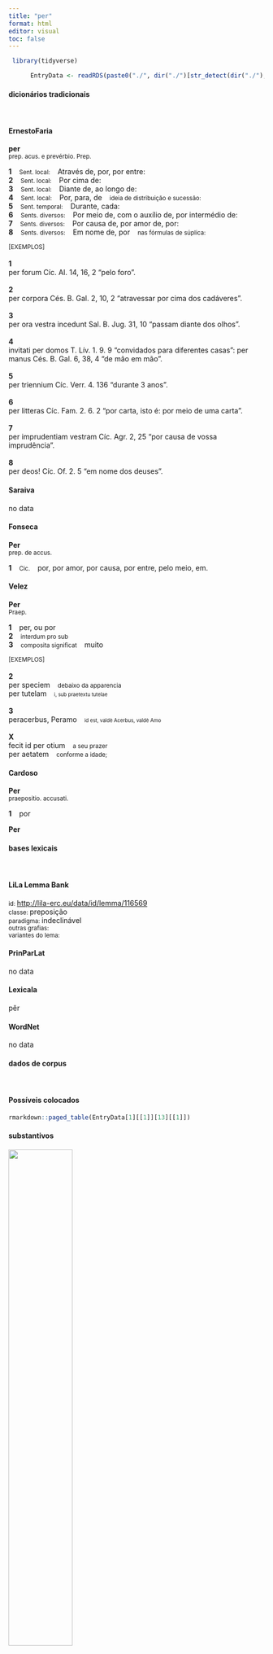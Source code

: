 ```yaml
---
title: "per"
format: html
editor: visual
toc: false
---
```



```r
 library(tidyverse) 

      EntryData <- readRDS(paste0("./", dir("./")[str_detect(dir("./"), "_xx112-101-114xx_.rds")]))

```


#### dicionários tradicionais

&emsp;




::: panel-tabset

#### ErnestoFaria

<b>per</b> <br> <small>prep. acus. e prevérbio. Prep.</small> <br> <small></small>   <p> <b>1</b> &ensp; <small>Sent. local:</small> &ensp; Através de, por, por entre: &ensp; <small></small> <br> <b>2</b> &ensp; <small>Sent. local:</small> &ensp; Por cima de: &ensp; <small></small> <br> <b>3</b> &ensp; <small>Sent. local:</small> &ensp; Diante de, ao longo de: &ensp; <small></small> <br> <b>4</b> &ensp; <small>Sent. local:</small> &ensp; Por, para, de &ensp; <small>ideia de distribuição e sucessão:</small> <br> <b>5</b> &ensp; <small>Sent. temporal:</small> &ensp; Durante, cada: &ensp; <small></small> <br> <b>6</b> &ensp; <small>Sents. diversos:</small> &ensp; Por meio de, com o auxílio de, por intermédio de: &ensp; <small></small> <br> <b>7</b> &ensp; <small>Sents. diversos:</small> &ensp; Por causa de, por amor de, por: &ensp; <small></small> <br> <b>8</b> &ensp; <small>Sents. diversos:</small> &ensp; Em nome de, por &ensp; <small>nas fórmulas de súplica:</small> </p>   <p><small>[EXEMPLOS]</small><br> <br><b>1</b><br>per forum Cíc. AI. 14, 16, 2 “pelo foro”. <br> <br><b>2</b><br>per corpora Cés. B. Gal. 2, 10, 2 “atravessar por cima dos cadáveres”. <br> <br><b>3</b><br>per ora vestra incedunt Sal. B. Jug. 31, 10 “passam diante dos olhos”. <br> <br><b>4</b><br>invitati per domos T. Lív. 1. 9. 9 “convidados para diferentes casas”: per manus Cés. B. Gal. 6, 38, 4 “de mão em mão”. <br> <br><b>5</b><br>per triennium Cíc. Verr. 4. 136 “durante 3 anos”. <br> <br><b>6</b><br>per litteras Cíc. Fam. 2. 6. 2 “por carta, isto é: por meio de uma carta”. <br> <br><b>7</b><br>per imprudentiam vestram Cíc. Agr. 2, 25 “por causa de vossa imprudência”. <br> <br><b>8</b><br>per deos! Cíc. Of. 2. 5 “em nome dos deuses”. </p>




#### Saraiva

no data




#### Fonseca

<b>Per</b> <br> <small>prep. de accus.</small>   <p> <b>1</b> &ensp; <small>Cic.</small> &ensp; por, por amor, por causa, por entre, pelo meio, em. </p>




#### Velez

<b>Per</b> <br> <small>Praep.</small>   <p> <b>1</b> &ensp; per, ou por <br> <b>2</b> &ensp; <small>interdum pro sub</small> <br> <b>3</b> &ensp; <small>composita significat</small> &ensp; muito </p>   <p><small>[EXEMPLOS]</small><br> <br><b>2</b><br>per speciem &ensp; <small>debaixo da apparencia</small> <br> per tutelam &ensp; <small><small>i, sub praetextu tutelae</small></small> <br> <br><b>3</b><br>peracerbus, Peramo &ensp; <small><small>id est, valdè Acerbus, valdè Amo</small></small> <br> <br><b>X</b><br>fecit id per otium &ensp; <small>a seu prazer</small> <br> per aetatem &ensp; <small>conforme a idade;</small> </p>




#### Cardoso

<b>Per</b> <br> <small>praepositio. accusati.</small>   <p> <b>1</b> &ensp; por </p> 
 <b>Per</b>


:::



#### bases lexicais

&emsp;






::: panel-tabset

#### LiLa Lemma Bank

<small> id: </small> <a href=' http://lila-erc.eu/data/id/lemma/116569 ' target="_blank"> http://lila-erc.eu/data/id/lemma/116569 </a> <br>
<small> classe: </small> preposição    <br>
<small> paradigma: </small> indeclinável <br>
<small> outras grafias: </small>  <br>
<small> variantes do lema: </small>  <br>





#### PrinParLat

no data




#### Lexicala

pĕr




#### WordNet

no data


:::



#### dados de corpus

&emsp;




::: panel-tabset

#### Possíveis colocados

```r

rmarkdown::paged_table(EntryData[1][[1]][13][[1]])

```


#### substantivos

![](./Media/wordcloud__xx112-101-114xx__BY_collocate_scoreSUBST.webp){width=50% fig-alt='This chart plots collocate by scoreSUBST, for the headword per here are all the values plotted: collocate: deus; scoreSUBST: 3. collocate: sui; scoreSUBST: 0. collocate: uis; scoreSUBST: 2. collocate: littera; scoreSUBST: 2. collocate: triennium; scoreSUBST: 3. collocate: senatus; scoreSUBST: 2. collocate: explorator; scoreSUBST: 3. collocate: ipse; scoreSUBST: 0. collocate: prouincia; scoreSUBST: 2. collocate: iter; scoreSUBST: 2. collocate: annus; scoreSUBST: 2. collocate: omnis; scoreSUBST: 0. collocate: tot; scoreSUBST: 0. collocate: uos; scoreSUBST: 0. collocate: finis; scoreSUBST: 2. collocate: tu; scoreSUBST: 0. collocate: orbis; scoreSUBST: 2. collocate: ego; scoreSUBST: 0. collocate: medius; scoreSUBST: 0. collocate: alius; scoreSUBST: 0. collocate: aetas; scoreSUBST: 2. collocate: qui; scoreSUBST: 0. collocate: recordor; scoreSUBST: 0. collocate: aura; scoreSUBST: 2. collocate: decem; scoreSUBST: 0. collocate: nuntius; scoreSUBST: 2. collocate: Cicero; scoreSUBST: 0. collocate: magistratus; scoreSUBST: 2. collocate: traho; scoreSUBST: 0. collocate: ager; scoreSUBST: 2'}




#### adjetivos

![](./Media/wordcloud__xx112-101-114xx__BY_collocate_scoreADJ.webp){width=50% fig-alt='This chart plots collocate by scoreADJ, for the headword per here are all the values plotted: collocate: deus; scoreADJ: 0. collocate: sui; scoreADJ: 0. collocate: uis; scoreADJ: 0. collocate: littera; scoreADJ: 0. collocate: triennium; scoreADJ: 0. collocate: senatus; scoreADJ: 0. collocate: explorator; scoreADJ: 0. collocate: ipse; scoreADJ: 0. collocate: prouincia; scoreADJ: 0. collocate: iter; scoreADJ: 0. collocate: annus; scoreADJ: 0. collocate: omnis; scoreADJ: 0. collocate: tot; scoreADJ: 0. collocate: uos; scoreADJ: 0. collocate: finis; scoreADJ: 0. collocate: tu; scoreADJ: 0. collocate: orbis; scoreADJ: 0. collocate: ego; scoreADJ: 0. collocate: medius; scoreADJ: 2. collocate: alius; scoreADJ: 0. collocate: aetas; scoreADJ: 0. collocate: qui; scoreADJ: 0. collocate: recordor; scoreADJ: 0. collocate: aura; scoreADJ: 0. collocate: decem; scoreADJ: 0. collocate: nuntius; scoreADJ: 0. collocate: Cicero; scoreADJ: 0. collocate: magistratus; scoreADJ: 0. collocate: traho; scoreADJ: 0. collocate: ager; scoreADJ: 0'}




#### verbos

![](./Media/wordcloud__xx112-101-114xx__BY_collocate_scoreVERBO.webp){width=50% fig-alt='This chart plots collocate by scoreVERBO, for the headword per here are all the values plotted: collocate: deus; scoreVERBO: 0. collocate: sui; scoreVERBO: 0. collocate: uis; scoreVERBO: 0. collocate: littera; scoreVERBO: 0. collocate: triennium; scoreVERBO: 0. collocate: senatus; scoreVERBO: 0. collocate: explorator; scoreVERBO: 0. collocate: ipse; scoreVERBO: 0. collocate: prouincia; scoreVERBO: 0. collocate: iter; scoreVERBO: 0. collocate: annus; scoreVERBO: 0. collocate: omnis; scoreVERBO: 0. collocate: tot; scoreVERBO: 0. collocate: uos; scoreVERBO: 0. collocate: finis; scoreVERBO: 0. collocate: tu; scoreVERBO: 0. collocate: orbis; scoreVERBO: 0. collocate: ego; scoreVERBO: 0. collocate: medius; scoreVERBO: 0. collocate: alius; scoreVERBO: 0. collocate: aetas; scoreVERBO: 0. collocate: qui; scoreVERBO: 0. collocate: recordor; scoreVERBO: 2. collocate: aura; scoreVERBO: 0. collocate: decem; scoreVERBO: 0. collocate: nuntius; scoreVERBO: 0. collocate: Cicero; scoreVERBO: 0. collocate: magistratus; scoreVERBO: 0. collocate: traho; scoreVERBO: 2. collocate: ager; scoreVERBO: 0'}




#### advérbios

![](./Media/wordcloud__xx112-101-114xx__BY_collocate_scoreADV.webp){width=50% fig-alt='This chart plots collocate by scoreADV, for the headword per here are all the values plotted: collocate: deus; scoreADV: 0. collocate: sui; scoreADV: 0. collocate: uis; scoreADV: 0. collocate: littera; scoreADV: 0. collocate: triennium; scoreADV: 0. collocate: senatus; scoreADV: 0. collocate: explorator; scoreADV: 0. collocate: ipse; scoreADV: 0. collocate: prouincia; scoreADV: 0. collocate: iter; scoreADV: 0. collocate: annus; scoreADV: 0. collocate: omnis; scoreADV: 0. collocate: tot; scoreADV: 0. collocate: uos; scoreADV: 0. collocate: finis; scoreADV: 0. collocate: tu; scoreADV: 0. collocate: orbis; scoreADV: 0. collocate: ego; scoreADV: 0. collocate: medius; scoreADV: 0. collocate: alius; scoreADV: 0. collocate: aetas; scoreADV: 0. collocate: qui; scoreADV: 0. collocate: recordor; scoreADV: 0. collocate: aura; scoreADV: 0. collocate: decem; scoreADV: 0. collocate: nuntius; scoreADV: 0. collocate: Cicero; scoreADV: 0. collocate: magistratus; scoreADV: 0. collocate: traho; scoreADV: 0. collocate: ager; scoreADV: 0'}




#### preposições e conjunções

![](./Media/wordcloud__xx112-101-114xx__BY_collocate_scoreFUNC.webp){width=50% fig-alt='This chart plots collocate by scoreFUNC, for the headword per here are all the values plotted: collocate: deus; scoreFUNC: 0. collocate: sui; scoreFUNC: 0. collocate: uis; scoreFUNC: 0. collocate: littera; scoreFUNC: 0. collocate: triennium; scoreFUNC: 0. collocate: senatus; scoreFUNC: 0. collocate: explorator; scoreFUNC: 0. collocate: ipse; scoreFUNC: 0. collocate: prouincia; scoreFUNC: 0. collocate: iter; scoreFUNC: 0. collocate: annus; scoreFUNC: 0. collocate: omnis; scoreFUNC: 0. collocate: tot; scoreFUNC: 0. collocate: uos; scoreFUNC: 0. collocate: finis; scoreFUNC: 0. collocate: tu; scoreFUNC: 0. collocate: orbis; scoreFUNC: 0. collocate: ego; scoreFUNC: 0. collocate: medius; scoreFUNC: 0. collocate: alius; scoreFUNC: 0. collocate: aetas; scoreFUNC: 0. collocate: qui; scoreFUNC: 0. collocate: recordor; scoreFUNC: 0. collocate: aura; scoreFUNC: 0. collocate: decem; scoreFUNC: 0. collocate: nuntius; scoreFUNC: 0. collocate: Cicero; scoreFUNC: 0. collocate: magistratus; scoreFUNC: 0. collocate: traho; scoreFUNC: 0. collocate: ager; scoreFUNC: 0'}


:::



::: panel-tabset

#### ExemplosTraduzidos

<p> <b>per</b> senatum ne <br> <small> Cic.Att.3.15.6 <br> Por meio do senado? <small> [JDD, de outra edição] </small> </small> </p>
; <p> tum <b>per</b> deos immortalis <br> <small> Cic.Man.53 <br> Então, pelos deuses imortais. <small> [JDD] </small> </small> </p>
; <p> si <b>per</b> alium <b>per</b> quem <br> <small> Cic.Cael.53 <br> Se por intermédio de outro, por intermédio de quem? <small> [JDD] </small> </small> </p>
; <p> nullus mihi <b>per</b> otium dies exit <br> <small> Sen.Ep.8.1 <br> Nenhum dia transcorre para mim por ócio. <small> [JDD] </small> </small> </p>
; <p> decem <b>per</b> annos uidua respiciam uirum <br> <small> Sen.Ag.156 <br> Durante dez anos sozinha, vou ter consideração para com meu marido? <small> [JDD] </small> </small> </p>
; <p> aget illum <b>per</b> omnes terras uictoria sua <br> <small> Sen.Helv.9.8 <br> Sua vitória o levará por todas as terras. <small> [JDD] </small> </small> </p>
; <p> eos haec ipsa <b>per</b> se delectare possunt <br> <small> Cic.Att.2.17.1 <br> essas coisas por si mesmas podem deleitá-los? <small> [JDD] </small> </small> </p>
; <p> sed <b>per</b> deos inmortalis quo illa oratio pertinuit <br> <small> Sal.Cat.51.10 <br> Mas, pelos deuses imortais, a que visa aquela oratória? <small> [JDD] </small> </small> </p>
; <p> multi fuerunt multis in legionibus <b>per</b> tot annos <br> <small> Cic.Phil.6.14.3 <br> Muitos estiveram em muitas legiões por tantos anos. <small> [JDD] </small> </small> </p>
; <p> Darem inquit nisi soleres <b>per</b> te sumere : <br> <small> Phaed.2.1 <br> “Eu te daria” diz “se não tivesses o costume de pegar por ti mesmo”. <small> [JDD] </small> </small> </p>
; <p> turpissima tamen est iactura quae <b>per</b> neglegentiam fit <br> <small> Sen.Ep.1.1 <br> No entanto, é especialmente vergonhosa a perda que ocorre por negligência. <small> [JDD] </small> </small> </p>
; <p> ars ei constat qui <b>per</b> ornamenta percussus est <br> <small> Sen.Ep.14.15 <br> A habilidade permanece para aquele que foi golpeado através da armadura. <small> [JDD] </small> </small> </p>
; <p> cui loco <b>per</b> deos immortalis iudices consulite ac prouidete <br> <small> Cic.Ver.1.43 <br> 43 Com essa situação, pelos deuses imortais, juízes, consultai e acautelai-vos! <small> [JDD] </small> </small> </p>
; <p> bonum societate honesti fit honestum <b>per</b> se bonum est <br> <small> Sen.Ep.118.11 <br> O bem se faz pela aliança do honesto, o honesto por si próprio é um bem. <small> [JDD] </small> </small> </p>
; <p> nihil <b>per</b> uim umquam Clodius omnia <b>per</b> uim Milo <br> <small> Cic.Mil.36 <br> “Clódio nunca fez nada por meio da violência, Milão, tudo por meio da violência.” <small> [JDD] </small> </small> </p>
; <p> hoc uos <b>per</b> deos immortalis quale sit non interpretamini <br> <small> Cic.Phil.1.38.1 <br> Não compreendeis, pelos deuses imortais! o que isso significa? <small> [JDD] </small> </small> </p>
; <p> itaque confestim iter in Ciliciam feci <b>per</b> Tauri pylas <br> <small> Cic.Att.5.20.2 <br> e assim imediatamene fiz a viagem para a Cilícia através das portas de Tauro. <small> [JDD] </small> </small> </p>
; <p> quam prouinciam tenuistis a praedonibus liberam <b>per</b> hosce annos <br> <small> Cic.Man.32 <br> Que província mantivestes livre dos piratas durante todos estes anos? <small> [JDD] </small> </small> </p>
; <p> sed Allobroges ex praecepto Ciceronis <b>per</b> Gabinium ceteros conueniunt <br> <small> Sal.Cat.44.1 <br> Mas os Alóbroges, conforme a recomendação de Cícero, vão ao encontro dos demais por intermédio de Gabínio. <small> [JDD] </small> </small> </p>
; <p> reliquum est ut et accipiantur et remittantur postulata <b>per</b> litteras <br> <small> Cic.Phil.12.28.4 <br> Resta que as exigências sejam recebidas e enviadas por meio de cartas. <small> [JDD] </small> </small> </p>
; <p> non recordamini <b>per</b> deos immortalis quas in eos sententias dixeritis <br> <small> Cic.Phil.13.5.1 <br> Não lembrais, pelos deuses imortais, quais pareceres apresentastes contra eles? <small> [JDD] </small> </small> </p>
; <p> sed certe dimissis <b>per</b> agros nuntiis sibi quemque consulere iussit <br> <small> Caes.Gal.6.31.2 <br> mas certamente, tendo despachado através dos campos campos seus mensageiros, ordenou que cada um cuidasse de si mesmo. <small> [JDD] </small> </small> </p>
; <p> relinquit animus Sextium grauibus acceptis uulneribus deficiens aegre <b>per</b> manus tractus seruatur <br> <small> Caes.Gal.6.38.4 <br> O ânimo abandona Séxtio pelos graves ferimentos recebidos: arrastado com dificuldade de mão em mão, é salvo. <small> [JDD, de outra edição] </small> </small> </p>
; <p> haec quoque <b>per</b> exploratores ante lucem in tanta propinquitate castrorum ad hostes deferuntur <br> <small> Caes.Gal.6.7.9 <br> Em tão grande proximidade dos acampamentos, essas informações também são levadas antes do amanhecer, por meio dos batedores, aos inimigos. <small> [JDD] </small> </small> </p>
; <p> infert se saeptus nebula mirabile dictu <b>per</b> medios miscetque uiris neque cernitur ulli <br> <small> Verg.A.1.439 <br> Envolvido pela névoa (coisa admirável de dizer) ele se transporta pelo meio das pessoas e se mistura aos homens e não é visto por ninguém. <small> [JDD] </small> </small> </p>
; <p> haec ubi uentosas fuerint siccata <b>per</b> auras lenta iube scabra frangat asella mola <br> <small> Ov.Med.57 <br> Quando isso tiver sido secado pela ação do sopro do vento faz que uma lenta mulinha o triture numa áspera mó. <small> [JDD] </small> </small> </p>
; <p> nauem imperare ex foedere debuisti remisisti in triennium militem nullum umquam poposcisti <b>per</b> tot annos <br> <small> Cic.Ver.2.4.21.1 <br> 21 Devias, de acordo com o tratado, ter exigido um navio; tu o rejeitaste durante três anos; nunca exigiste durante todos esses anos nenhum soldado. <small> [JDD] </small> </small> </p>
; <p> sed quia prouenere ibi scriptorum magna ingenia <b>per</b> terrarum orbem Atheniensium facta pro maxumis celebrantur <br> <small> Sal.Cat.8.3 <br> Mas, porque ali surgiram grandes gênios de escritores, os feitos dos atenienses são celebrados pelo orbe da terra como os maiores. <small> [JDD] </small> </small> </p>
; <p> ille modo ignobilis anguli non sine controuersia dominus tacto fine terrarum <b>per</b> suum rediturus orbem tristis est <br> <small> Sen.Ep.119.8 <br> Aquele há pouco não sem discussão senhor de um cantinho desconhecido, depois de ter tocado o limite da terra, terá de voltar através de seu próprio mundo, é triste <small> [JDD] </small> </small> </p>
; <p> serpit enim nescio quo modo <b>per</b> omnium uitas amicitia nec ullam aetatis degendae rationem patitur esse expertem sui <br> <small> Cic.Amici.87 <br> Pois a amizade insinua-se não sei como pelas vidas de todos e não permite que nenhuma maneira de passar a existência esteja desprovida dela. <small> [JDD] </small> </small> </p>
; <p> quid tam singulare quam ut ex senatus consulto legibus solutus consul ante fieret quam ullum alium magistratum <b>per</b> leges capere licuisset <br> <small> Cic.Man.62 <br> O que há de tão singular quanto o fato de ele, dispensado das leis por um decreto do senado, ter se tornado cônsul antes que lhe fosse permitido por lei obter algum outra magistratura? <small> [JDD] </small> </small> </p>





#### Frequência por autor

![](./Media/barchart__xx112-101-114xx__lemma_BY_author_Frequencies.webp){width=50% fig-alt='This charts plots the frequency of lemma by author_Frequencies. The Vergilius subcorpus registers the highest normalized frequency, with the value of 55.98 and an absolute frequency of 29. The Sallustius subcorpus follows, with a normalized frequency of 43.6 and an absolute frequency of 47. the subcorpus with the least normalized frequency is Phaedrus with the normalized value of 10.63 and an absolute freqeuncy of 7. here are all the values: subcorpus: Caesar ; normalized frequency: 71 ; absolute frequency: 26.8147141022736. subcorpus: Cicero ; normalized frequency: 250 ; absolute frequency: 15.5739951658319. subcorpus: Horatius ; normalized frequency: 16 ; absolute frequency: 14.2083296332475. subcorpus: Ovidius ; normalized frequency: 21 ; absolute frequency: 36.0329444063143. subcorpus: Phaedrus ; normalized frequency: 7 ; absolute frequency: 10.6269925611052. subcorpus: Sallustius ; normalized frequency: 47 ; absolute frequency: 43.5952138020592. subcorpus: Seneca ; normalized frequency: 135 ; absolute frequency: 25.1954984042851. subcorpus: Suetonius ; normalized frequency: 2 ; absolute frequency: 22.0507166482911. subcorpus: Tacitus ; normalized frequency: 10 ; absolute frequency: 34.3288705801579. subcorpus: Vergilius ; normalized frequency: 29 ; absolute frequency: 55.984555984556. subcorpus: Hieronymus ; normalized frequency: 7 ; absolute frequency: 15.7268029656257'}




#### Frequência por gênero

![](./Media/barchart__xx112-101-114xx__lemma_BY_genre_Frequencies.webp){width=50% fig-alt='This charts plots the frequency of lemma by genre_Frequencies. The Poesia.épica subcorpus registers the highest normalized frequency, with the value of 55.98 and an absolute frequency of 29. The Poesia.trágica subcorpus follows, with a normalized frequency of 32.14 and an absolute frequency of 37. the subcorpus with the least normalized frequency is Prosa.ficcional with the normalized value of 15.73 and an absolute freqeuncy of 7. here are all the values: subcorpus: Prosa.histórica ; normalized frequency: 130 ; absolute frequency: 31.6463399790647. subcorpus: Prosa.filosófica ; normalized frequency: 109 ; absolute frequency: 17.9568705622642. subcorpus: Prosa.oratória ; normalized frequency: 173 ; absolute frequency: 16.6101792555183. subcorpus: Prosa.epistolográfica ; normalized frequency: 66 ; absolute frequency: 17.4885397069345. subcorpus: Poesia.lírica ; normalized frequency: 20 ; absolute frequency: 16.8251030537562. subcorpus: Poesia.didática ; normalized frequency: 24 ; absolute frequency: 20.3579608109254. subcorpus: Poesia.trágica ; normalized frequency: 37 ; absolute frequency: 32.1403752605976. subcorpus: Poesia.épica ; normalized frequency: 29 ; absolute frequency: 55.984555984556. subcorpus: Prosa.ficcional ; normalized frequency: 7 ; absolute frequency: 15.7268029656257'}




#### Frequência por século

![](./Media/barchart__xx112-101-114xx__lemma_BY_period_Frequencies.webp){width=50% fig-alt='This charts plots the frequency of lemma by period_Frequencies. The II.d.C. subcorpus registers the highest normalized frequency, with the value of 31.41 and an absolute frequency of 12. The I.d.C. subcorpus follows, with a normalized frequency of 24.32 and an absolute frequency of 159. the subcorpus with the least normalized frequency is IV.d.C. with the normalized value of 15.73 and an absolute freqeuncy of 7. here are all the values: subcorpus: I.a.C. ; normalized frequency: 417 ; absolute frequency: 19.4088899232022. subcorpus: I.d.C. ; normalized frequency: 159 ; absolute frequency: 24.3230839834787. subcorpus: II.d.C. ; normalized frequency: 12 ; absolute frequency: 31.413612565445. subcorpus: IV.d.C. ; normalized frequency: 7 ; absolute frequency: 15.7268029656257'}


:::

